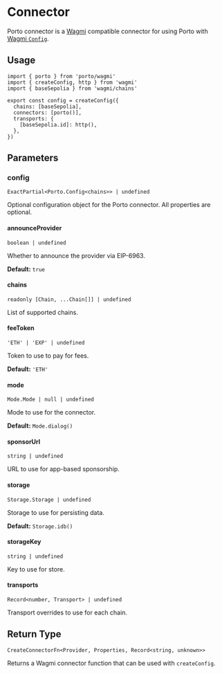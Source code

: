 # Connector

Porto connector is a [Wagmi](https://wagmi.sh) compatible connector for using Porto with [Wagmi `Config`](https://wagmi.sh/core/api/createConfig).

## Usage

```tsx twoslash
import { porto } from 'porto/wagmi'
import { createConfig, http } from 'wagmi'
import { baseSepolia } from 'wagmi/chains'

export const config = createConfig({
  chains: [baseSepolia],
  connectors: [porto()],
  transports: {
    [baseSepolia.id]: http(),
  },
})
```

## Parameters

### config

`ExactPartial<Porto.Config<chains>> | undefined`

Optional configuration object for the Porto connector. All properties are optional.

#### announceProvider

`boolean | undefined`

Whether to announce the provider via EIP-6963.

**Default:** `true`

#### chains

`readonly [Chain, ...Chain[]] | undefined`

List of supported chains.

#### feeToken

`'ETH' | 'EXP' | undefined`

Token to use to pay for fees.

**Default:** `'ETH'`

#### mode

`Mode.Mode | null | undefined`

Mode to use for the connector.

**Default:** `Mode.dialog()`

#### sponsorUrl

`string | undefined`

URL to use for app-based sponsorship.

#### storage

`Storage.Storage | undefined`

Storage to use for persisting data.

**Default:** `Storage.idb()`

#### storageKey

`string | undefined`

Key to use for store.

#### transports

`Record<number, Transport> | undefined`

Transport overrides to use for each chain.

## Return Type

`CreateConnectorFn<Provider, Properties, Record<string, unknown>>`

Returns a Wagmi connector function that can be used with `createConfig`.

